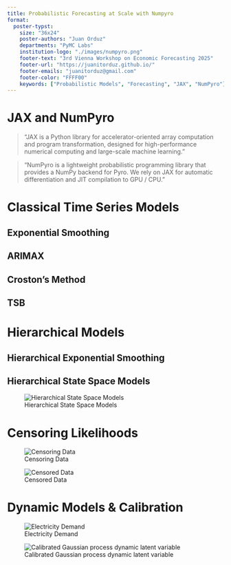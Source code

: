 ```yaml
---
title: Probabilistic Forecasting at Scale with Numpyro
format:
  poster-typst: 
    size: "36x24"
    poster-authors: "Juan Orduz"
    departments: "PyMC Labs"
    institution-logo: "./images/numpyro.png"
    footer-text: "3rd Vienna Workshop on Economic Forecasting 2025"
    footer-url: "https://juanitorduz.github.io/"
    footer-emails: "juanitorduz@gmail.com"
    footer-color: "FFFF00"
    keywords: ["Probabilistic Models", "Forecasting", "JAX", "NumPyro"]
---
```



# JAX and NumPyro

> "JAX is a Python library for accelerator-oriented array computation and program transformation, designed for high-performance numerical computing and large-scale machine learning."

> "NumPyro is a lightweight probabilistic programming library that provides a NumPy backend for Pyro. We rely on JAX for automatic differentiation and JIT compilation to GPU / CPU."

# Classical Time Series Models

## Exponential Smoothing

## ARIMAX

## Croston's Method

## TSB

# Hierarchical Models

## Hierarchical Exponential Smoothing

## Hierarchical State Space Models

![Hierarchical State Space Models](./images/hierarchical_forecasting.png)

# Censoring Likelihoods

![Censoring Data](./images/censored_data.png)

![Censored Data](./images/censored_forecast.png)

# Dynamic Models & Calibration

![Electricity Demand](./images/electricity_data.png)

![Calibrated Gaussian process dynamic latent variable](./images/calibration.png)
